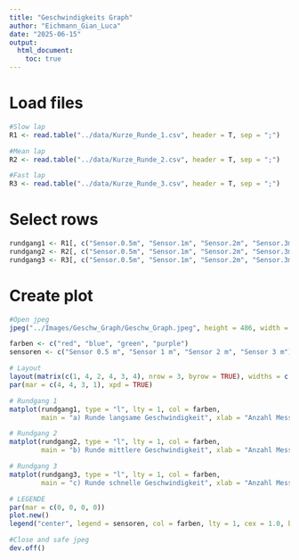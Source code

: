 ```yaml
---
title: "Geschwindigkeits Graph"
author: "Eichmann_Gian_Luca"
date: "2025-06-15"
output: 
  html_document:
    toc: true
---
```


# Load files 

```r
#Slow lap
R1 <- read.table("../data/Kurze_Runde_1.csv", header = T, sep = ";")

#Mean lap
R2 <- read.table("../data/Kurze_Runde_2.csv", header = T, sep = ";")

#Fast lap
R3 <- read.table("../data/Kurze_Runde_3.csv", header = T, sep = ";")
```

# Select rows

```r
rundgang1 <- R1[, c("Sensor.0.5m", "Sensor.1m", "Sensor.2m", "Sensor.3m")]
rundgang2 <- R2[, c("Sensor.0.5m", "Sensor.1m", "Sensor.2m", "Sensor.3m")]
rundgang3 <- R3[, c("Sensor.0.5m", "Sensor.1m", "Sensor.2m", "Sensor.3m")]
```

# Create plot

```r
#Open jpeg
jpeg("../Images/Geschw_Graph/Geschw_Graph.jpeg", height = 486, width = 600, res = 108)

farben <- c("red", "blue", "green", "purple")
sensoren <- c("Sensor 0.5 m", "Sensor 1 m", "Sensor 2 m", "Sensor 3 m")

# Layout
layout(matrix(c(1, 4, 2, 4, 3, 4), nrow = 3, byrow = TRUE), widths = c(4, 1))  
par(mar = c(4, 4, 3, 1), xpd = TRUE)  

# Rundgang 1
matplot(rundgang1, type = "l", lty = 1, col = farben,
        main = "a) Runde langsame Geschwindigkeit", xlab = "Anzahl Messungen", ylab = "Temperatur (°C)")

# Rundgang 2
matplot(rundgang2, type = "l", lty = 1, col = farben,
        main = "b) Runde mittlere Geschwindigkeit", xlab = "Anzahl Messungen", ylab = "Temperatur (°C)")

# Rundgang 3
matplot(rundgang3, type = "l", lty = 1, col = farben,
        main = "c) Runde schnelle Geschwindigkeit", xlab = "Anzahl Messungen", ylab = "Temperatur (°C)")

# LEGENDE 
par(mar = c(0, 0, 0, 0))
plot.new() 
legend("center", legend = sensoren, col = farben, lty = 1, cex = 1.0, bty = "n")

#Close and safe jpeg
dev.off()
```



